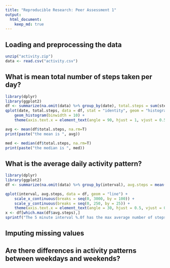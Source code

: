 ```yaml
---
title: "Reproducible Research: Peer Assessment 1"
output: 
  html_document:
    keep_md: true
---
```



## Loading and preprocessing the data
```r
unzip("activity.zip")
data <- read.csv("activity.csv")
```

## What is mean total number of steps taken per day?
```r
library(dplyr)
library(ggplot2)
df <- summarize(na.omit(data) %>% group_by(date), total.steps = sum(steps))
qplot(date, total.steps, data = df, stat = "identity", geom = "histogram") +
    geom_histogram(binwidth = 10) +
    theme(axis.text.x = element_text(angle = 90, hjust = 1, vjust = 0.5, size = 5))

avg <- mean(df$total.steps, na.rm=T)
print(paste("the mean is ", avg))

med <- median(df$total.steps, na.rm=T)
print(paste("the median is ", med))
```

## What is the average daily activity pattern?
```r
library(dplyr)
library(ggplot2)
df <- summarize(na.omit(data) %>% group_by(interval), avg.steps = mean(steps))

qplot(interval, avg.steps, data = df, geom = "line") +
    scale_x_continuous(breaks = seq(0, 3000, by = 100)) +
    scale_y_continuous(breaks = seq(0, 250, by = 25)) +
    theme(axis.text.x = element_text(angle = 30, hjust = 0.5, vjust = 0.5))
x <- df[which.max(df$avg.steps),]
sprintf("The 5 minute interval %.0f has the max average number of steps %f", x$interval, x$avg.steps)
```

## Imputing missing values



## Are there differences in activity patterns between weekdays and weekends?


